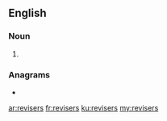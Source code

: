 ==English==

===Noun===
{{head|en|noun plural form}}

# {{plural of|reviser|lang=en}}

===Anagrams===
* {{l|en|reversis}}

[[ar:revisers]]
[[fr:revisers]]
[[ku:revisers]]
[[my:revisers]]